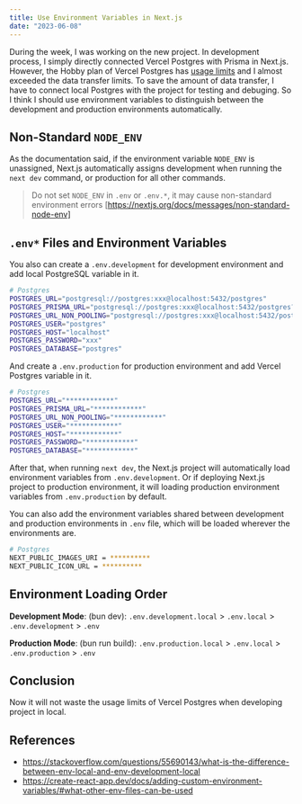 ```yaml
---
title: Use Environment Variables in Next.js
date: "2023-06-08"
---
```


During the week, I was working on the new project. In development process, I simply directly connected Vercel Postgres with Prisma in Next.js.
However, the Hobby plan of Vercel Postgres has [usage limits](https://vercel.com/docs/storage/vercel-postgres/usage-and-pricing#pricing) and I almost exceeded the data transfer limits.
To save the amount of data transfer, I have to connect local Postgres with the project for testing and debuging.
So I think I should use environment variables to distinguish between the development and production environments automatically.

## Non-Standard `NODE_ENV`

As the documentation said, if the environment variable `NODE_ENV` is unassigned, Next.js automatically assigns development when running the `next dev` command, or production for all other commands.

> Do not set `NODE_ENV` in `.env` or `.env.*`, it may cause non-standard environment errors
> [https://nextjs.org/docs/messages/non-standard-node-env]

## `.env*` Files and Environment Variables

You also can create a `.env.development` for development environment and add local PostgreSQL variable in it.

```sh
# Postgres
POSTGRES_URL="postgresql://postgres:xxx@localhost:5432/postgres"
POSTGRES_PRISMA_URL="postgresql://postgres:xxx@localhost:5432/postgres?pgbouncer=true&connect_timeout=15"
POSTGRES_URL_NON_POOLING="postgresql://postgres:xxx@localhost:5432/postgres"
POSTGRES_USER="postgres"
POSTGRES_HOST="localhost"
POSTGRES_PASSWORD="xxx"
POSTGRES_DATABASE="postgres"
```

And create a `.env.production` for production environment and add Vercel Postgres variable in it.

```sh
# Postgres
POSTGRES_URL="************"
POSTGRES_PRISMA_URL="************"
POSTGRES_URL_NON_POOLING="************"
POSTGRES_USER="************"
POSTGRES_HOST="************"
POSTGRES_PASSWORD="************"
POSTGRES_DATABASE="************"
```

After that, when running `next dev`, the Next.js project will automatically load environment variables from `.env.development`.
Or if deploying Next.js project to production environment, it will loading production environment variables from `.env.production` by default.

You can also add the environment variables shared between development and production environments in `.env` file, which will be loaded wherever the environments are.

```sh
# Postgres
NEXT_PUBLIC_IMAGES_URI = **********
NEXT_PUBLIC_ICON_URL = **********
```

## Environment Loading Order

**Development Mode**: (bun dev): `.env.development.local` > `.env.local` > `.env.development` > `.env`

**Production Mode**: (bun run build): `.env.production.local` > `.env.local` > `.env.production` > `.env`

## Conclusion

Now it will not waste the usage limits of Vercel Postgres when developing project in local.

## References

- https://stackoverflow.com/questions/55690143/what-is-the-difference-between-env-local-and-env-development-local
- https://create-react-app.dev/docs/adding-custom-environment-variables/#what-other-env-files-can-be-used
